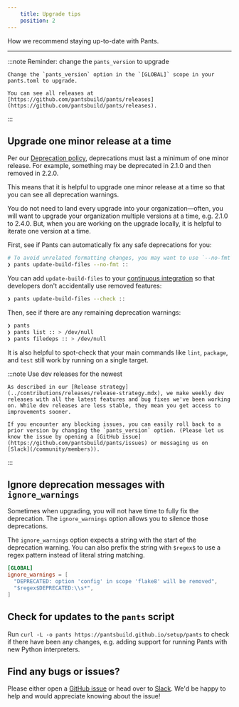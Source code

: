 ```yaml
---
    title: Upgrade tips
    position: 2
---
```


How we recommend staying up-to-date with Pants.

---


:::note Reminder: change the `pants_version` to upgrade

    Change the `pants_version` option in the `[GLOBAL]` scope in your pants.toml to upgrade.
    
    You can see all releases at [https://github.com/pantsbuild/pants/releases](https://github.com/pantsbuild/pants/releases).
:::

Upgrade one minor release at a time
-----------------------------------

Per our [Deprecation policy](./deprecation-policy.mdx), deprecations must last a minimum of one minor release. For example, something may be deprecated in 2.1.0 and then removed in 2.2.0.

This means that it is helpful to upgrade one minor release at a time so that you can see all deprecation warnings.

You do not need to land every upgrade into your organization—often, you will want to upgrade your organization multiple versions at a time, e.g. 2.1.0 to 2.4.0. But, when you are working on the upgrade locally, it is helpful to iterate one version at a time.

First, see if Pants can automatically fix any safe deprecations for you:

```bash
# To avoid unrelated formatting changes, you may want to use `--no-fmt`.
❯ pants update-build-files --no-fmt ::
```

You can add `update-build-files` to your [continuous integration](../using-pants/using-pants-in-ci.mdx) so that developers don't accidentally use removed features:

```bash
❯ pants update-build-files --check ::
```

Then, see if there are any remaining deprecation warnings:

```bash
❯ pants
❯ pants list :: > /dev/null
❯ pants filedeps :: > /dev/null
```

It is also helpful to spot-check that your main commands like `lint`, `package`, and `test` still work by running on a single target.


:::note Use dev releases for the newest

    As described in our [Release strategy](../contributions/releases/release-strategy.mdx), we make weekly dev releases with all the latest features and bug fixes we've been working on. While dev releases are less stable, they mean you get access to improvements sooner.
    
    If you encounter any blocking issues, you can easily roll back to a prior version by changing the `pants_version` option. (Please let us know the issue by opening a [GitHub issue](https://github.com/pantsbuild/pants/issues) or messaging us on [Slack](/community/members)).
:::

Ignore deprecation messages with `ignore_warnings`
--------------------------------------------------

Sometimes when upgrading, you will not have time to fully fix the deprecation. The `ignore_warnings` option allows you to silence those deprecations.

The `ignore_warnings` option expects a string with the start of the deprecation warning. You can also prefix the string with `$regex$` to use a regex pattern instead of literal string matching.

```toml title="pants.toml"
[GLOBAL]
ignore_warnings = [
  "DEPRECATED: option 'config' in scope 'flake8' will be removed",
  "$regex$DEPRECATED:\\s*",
]
```

Check for updates to the `pants` script
-----------------------------------------

Run `curl -L -o pants https://pantsbuild.github.io/setup/pants` to check if there have been any changes, e.g. adding support for running Pants with new Python interpreters.

Find any bugs or issues?
------------------------

Please either open a [GitHub issue](https://github.com/pantsbuild/pants/issues) or head over to [Slack](/community/members). We'd be happy to help and would appreciate knowing about the issue!